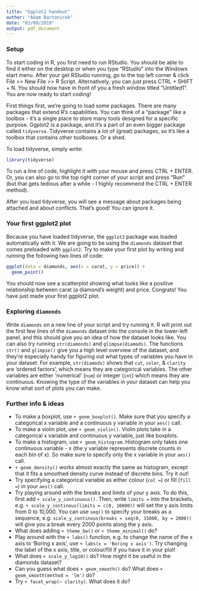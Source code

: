 ```yaml
---
title: "Ggplot2 handout"
author: "Adam Bartonicek"
date: "03/09/2019"
output: pdf_document
---
```


### Setup

To start coding in R, you first need to run RStudio. You should be able to find it either on the desktop or when you type "RStudio" into the Windows start menu. After your get RStudio running, go to the top left corner & click File >> New File >> R Script. Alternatively, you can just press CTRL + SHIFT + N. You should now have in front of you a fresh window titled "Untitled1". You are now ready to start coding!  

First things first, we're going to load some packages. There are many packages that extend R's capabilities. You can think of a "package" like a toolbox - it's a single place to store many tools designed for a specific purpose. Ggplot2 is a package, and it's a part of an even bigger package called `tidyverse`. Tidyverse contains a lot of (great) packages, so it's like a toolbox that contains other toolboxes. Or a shed.

To load tidyverse, simply write:

```r

library(tidyverse)

```

To run a line of code, highlight it with your mouse and press CTRL + ENTER. Or, you can also go to the top right corner of your script and press "Run" (but that gets tedious after a while - I highly recommend the CTRL + ENTER method). 

After you load tidyverse, you will see a message about packages being attached and about conflicts. That's good! You can ignore it. 

### Your first ggplot2 plot

Because you have loaded tidyverse, the `ggplot2` package was loaded automatically with it. We are going to be using the ```diamonds``` dataset that comes preloaded with ```ggplot2```. Try to make your first plot by writing and running the following two lines of code:

```r

ggplot(data = diamonds, aes(x = carat, y = price)) +
  geom_point()

```

You should now see a scatterplot showing what looks like a positive relationship between carat (a diamond's weight) and price. Congrats! You have just made your first ggplot2 plot. 

### Exploring ```diamonds```

Write ```diamonds``` on a new line of your script and try running it. R will print out the first few lines of the ```diamonds``` dataset into the console in the lower-left panel, and this should give you an idea of how the dataset looks like. You can also try running ```str(diamonds)``` and ```glimpse(diamods)```. The functions ```str()``` and ```glimpse()``` give you a high level overview of the dataset, and they're especially handy for figuring out what types of variables you have in your dataset. For example, ```str(diamods)``` shows that ```cut```, ```color```, & ```clarity``` are 'ordered factors', which means they are categorical variables. The other variables are either 'numerical' (```num```) or integer (```int```) which means they are continuous. Knowing the type of the variables in your dataset can help you know what sort of plots you can make.    

### Further info & ideas

- To make a boxplot, use `+ geom_boxplot()`. Make sure that you specify a categorical x variable and a continuous y variable in your `aes()` call.
- To make a violin plot, use `+ geom_violin()`. Violin plots take in a categorical x variable and continuous y variable, just like boxplots.
- To make a histogram, use `+ geom_histogram`. Histogram only takes one continuous variable - x (the y variable represents discrete counts in each bin of x). So make sure to specify only the x variable in your `aes()` call.
- `+ geom_density()` works almost exactly the same as histogram, except that it fits a smoothed density curve instead of discrete bins. Try it out! 
- Try specifying a categorical variable as either colour (`col = `) or fill (`fill = `) in your `aes()` call. 
- Try playing around with the breaks and limits of your y axis. To do this, first add `+ scale_y_continuous()`. Then, write `limits =` into the brackets, e.g. `+ scale_y_continous(limits = c(0, 10000))` will set the y axis limits from 0 to 10,000. You can use `seq()` to specify your breaks as a sequence, e.g. `scale_y_continous(breaks = seq(0, 15000, by = 2000))` will give you a break every 2000 points along the y axis. 
- What does adding `+ theme_bw()` or `+ theme_minimal()` do?
- Play around with the `+ labs()` function, e.g. to change the name of the x axis to 'Boring x axis', use `+ labs(x = 'Boring x axis')`. Try changing the label of the x axis, title, or colour/fill if you have it in your plot!
- What does `+ scale_y_log10()` do? How might it be useful in the diamonds dataset?
- Can you guess what does `+ geom_smooth()` do? What does `+ geom_smooth(method = 'lm')` do?
- Try `+ facet_wrap(~ clarity)`. What does it do?
